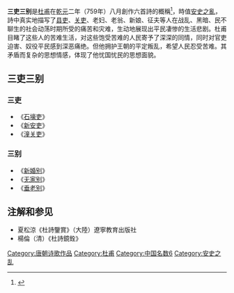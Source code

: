 '''三吏三别'''是[[杜甫|杜甫]]在[[乾元_(唐朝)|乾元]]二年（759年）八月創作六首詩的概稱<ref>{{Cite web |url=http://ap6.pccu.edu.tw/Encyclopedia/data.asp?id=1601 |title=“此六詩多言相州師潰事，乃乾元二年，自東都回華州時作。” |accessdate=2012-08-15 |archive-date=2016-08-18 |archive-url=https://web.archive.org/web/20160818141737/http://ap6.pccu.edu.tw/Encyclopedia/data.asp?id=1601 |dead-url=no }}</ref>，時值[[安史之亂|安史之亂]]，詩中真实地描写了[[县吏|县吏]]、[[关吏|关吏]]、老妇、老翁、新娘、征夫等人在战乱、黑暗、民不聊生的社会动荡时期所受的痛苦和灾难，生动地展现出平民凄惨的生活悲剧。杜甫目睹了这些人的苦难生活，对这些饱受苦难的人民寄予了深深的同情，同时对官吏迫害、奴役平民感到深恶痛绝。但他拥护王朝的平定叛乱，希望人民忍受苦难。其矛盾而复杂的思想情感，体现了他忧国忧民的思想面貌。

==三吏三别==
===三吏===
*《[[s:石壕吏|石壕吏]]》
*《[[s:新安吏|新安吏]]》
*《[[s:潼关吏|潼关吏]]》 
===三别===
*《[[s:新婚别|新婚别]]》
*《[[s:无家别|无家别]]》
*《[[s:垂老别|垂老别]]》
==注解和参见==
<references />
* 夏松涼《杜詩鑒賞》（大陸）遼寧教育出版社
* 楊倫（清）《杜詩鏡銓》

[[Category:唐朝诗歌作品|Category:唐朝诗歌作品]]
[[Category:杜甫|Category:杜甫]]
[[Category:中国名数6|Category:中国名数6]]
[[Category:安史之乱|Category:安史之乱]]